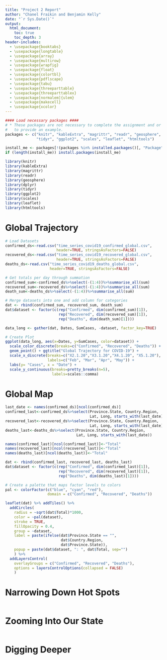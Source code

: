 ```yaml
---
title: "Project 2 Report"
author: "Chanel Fraikin and Benjamin Kelly"
date: "`r Sys.Date()`"
output: 
  html_document:
    toc: true
    toc_depth: 3
header-includes:
  - \usepackage{booktabs}
  - \usepackage{longtable}
  - \usepackage{array}
  - \usepackage{multirow}
  - \usepackage{wrapfig}
  - \usepackage{float}
  - \usepackage{colortbl}
  - \usepackage{pdflscape}
  - \usepackage{tabu}
  - \usepackage{threeparttable}
  - \usepackage{threeparttablex}
  - \usepackage[normalem]{ulem}
  - \usepackage{makecell}
  - \usepackage{xcolor}
---
```


```r

#### Load necessary packages ####
# * These packages are not necessary to complete the assignment and or only used 
#   to provide an example. 
packages <- c("knitr", "kableExtra", "magrittr", "readr", "geosphere", "dplyr",
              "tidyr", "ggplot2", "scales", "leaflet", "htmltools")

install_me <- packages[!(packages %in% installed.packages()[, "Package"])]
if (length(install_me)) install.packages(install_me)

library(knitr)
library(kableExtra)
library(magrittr)
library(readr)
library(geosphere)
library(dplyr)
library(tidyr)
library(ggplot2)
library(scales)
library(leaflet)
library(htmltools)
```

# Global Trajectory
```r
# Load Datasets
confirmed_ds<-read.csv("time_series_covid19_confirmed_global.csv", 
                       header=TRUE, stringsAsFactors=FALSE)
recovered_ds<-read.csv("time_series_covid19_recovered_global.csv", 
                       header=TRUE, stringsAsFactors=FALSE)
deaths_ds<-read.csv("time_series_covid19_deaths_global.csv", 
                    header=TRUE, stringsAsFactors=FALSE)

# Get totals per day through summation
confirmed_sum<-confirmed_ds%>%select(-(1:4))%>%summarise_all(sum)
recovered_sum<-recovered_ds%>%select(-(1:4))%>%summarise_all(sum)
death_sum<-deaths_ds%>%select(-(1:4))%>%summarise_all(sum)

# Merge datasets into one and add column for categories
dat <- rbind(confirmed_sum, recovered_sum, death_sum)
dat$dataset <- factor(c(rep("Confirmed", dim(confirmed_sum)[1]),
                        rep("Recovered", dim(recovered_sum)[1]),
                        rep("Deaths", dim(death_sum)[1])))

data_long <- gather(dat, Dates, SumCases, -dataset, factor_key=TRUE)

# Create Plot
ggplot(data_long, aes(x=Dates, y=SumCases, color=dataset)) + 
  scale_color_discrete(breaks=c("Confirmed", "Recovered", "Deaths")) +
  geom_point() + ggtitle("Global Trajectory for COVID-19") + 
  scale_x_discrete(breaks=c("X2.1.20","X3.1.20","X4.1.20", "X5.1.20"),
                   labels=c("Feb", "Mar", "Apr", "May")) +
  labs(y= "Cases", x = "Date") +
  scale_y_continuous(breaks=pretty_breaks(n=5), 
                     labels=scales::comma)

```

# Global Map
```r
last_date <- names(confirmed_ds)[ncol(confirmed_ds)]
confirmed_last<-confirmed_ds%>%select(Province.State, Country.Region, 
                                      Lat, Long, starts_with(last_date))
recovered_last<-recovered_ds%>%select(Province.State, Country.Region, 
                                      Lat, Long, starts_with(last_date))
deaths_last<-deaths_ds%>%select(Province.State, Country.Region, 
                                Lat, Long, starts_with(last_date))

names(confirmed_last)[ncol(confirmed_last)]<-"Total"
names(recovered_last)[ncol(recovered_last)]<-"Total"
names(deaths_last)[ncol(deaths_last)]<-"Total"

dat <- rbind(confirmed_last, recovered_last, deaths_last)
dat$dataset <- factor(c(rep("Confirmed", dim(confirmed_last)[1]),
                        rep("Recovered", dim(recovered_last)[1]),
                        rep("Deaths", dim(deaths_last)[1])))

# Create a palette that maps factor levels to colors
pal <- colorFactor(c("blue", "cyan", "red"),
                   domain = c("Confirmed", "Recovered", "Deaths"))

leaflet(dat) %>% addTiles() %>%
  addCircles(
    radius = ~sqrt(dat$Total)*1000,
    color = ~pal(dataset),
    stroke = TRUE, 
    fillOpacity = 0.4,
    group = ~dataset,
    label = paste(ifelse(dat$Province.State == "", 
                         dat$Country.Region, 
                         dat$Province.State)),
    popup = paste(dat$dataset, ": ", dat$Total, sep="")
    ) %>%
  addLayersControl(
    overlayGroups = c("Confirmed", "Recovered", "Deaths"),
    options = layersControlOptions(collapsed = FALSE)
    ) 
```

# Narrowing Down Hot Spots
```r


```

# Zooming Into Our State
```r


```

# Digging Deeper
```r


```

